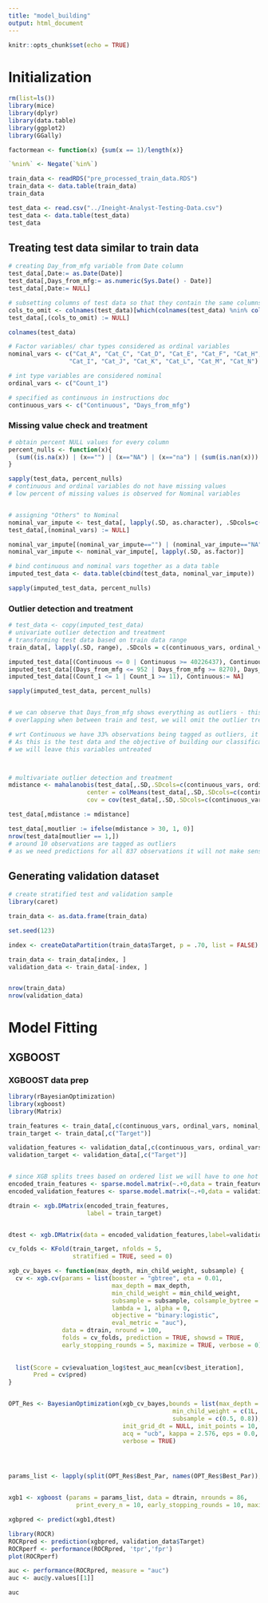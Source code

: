 ```yaml
---
title: "model_building"
output: html_document
---
```


```r
knitr::opts_chunk$set(echo = TRUE)
```

# Initialization

```r
rm(list=ls())
library(mice)
library(dplyr)
library(data.table)
library(ggplot2)
library(GGally)

factormean <- function(x) {sum(x == 1)/length(x)}

`%nin%` <- Negate(`%in%`)

```



```r
train_data <- readRDS("pre_processed_train_data.RDS")
train_data <- data.table(train_data)
train_data

test_data <- read.csv("../Ineight-Analyst-Testing-Data.csv")
test_data <- data.table(test_data)
test_data
```


## Treating test data similar to train data
```r
# creating Day_from_mfg variable from Date column
test_data[,Date:= as.Date(Date)]
test_data[,Days_from_mfg:= as.numeric(Sys.Date() - Date)]
test_data[,Date:= NULL]

# subsetting columns of test data so that they contain the same columns as train data
cols_to_omit <- colnames(test_data)[which(colnames(test_data) %nin% colnames(train_data))]
test_data[,(cols_to_omit) := NULL]

colnames(test_data)
```


```r

# Factor variables/ char types considered as ordinal variables
nominal_vars <- c("Cat_A", "Cat_C", "Cat_D", "Cat_E", "Cat_F", "Cat_H",
                 "Cat_I", "Cat_J", "Cat_K", "Cat_L", "Cat_M", "Cat_N")

# int type variables are considered nominal
ordinal_vars <- c("Count_1")

# specified as continuous in instructions doc
continuous_vars <- c("Continuous", "Days_from_mfg")

```


### Missing value check and treatment
```r
# obtain percent NULL values for every column
percent_nulls <- function(x){
  (sum((is.na(x)) | (x=="") | (x=="NA") | (x=="na") | (sum(is.nan(x))) | sum(is.null(x)))/length(x) * 100)
}

sapply(test_data, percent_nulls)
# continuous and ordinal variables do not have missing values
# low percent of missing values is observed for Nominal variables


# assigning "Others" to Nominal
nominal_var_impute <- test_data[, lapply(.SD, as.character), .SDcols=c(nominal_vars)]
test_data[,(nominal_vars) := NULL]

nominal_var_impute[(nominal_var_impute=="") | (nominal_var_impute=="NA") | (nominal_var_impute=="na")] <- "Others"
nominal_var_impute <- nominal_var_impute[, lapply(.SD, as.factor)]

# bind continuous and nominal vars together as a data table
imputed_test_data <- data.table(cbind(test_data, nominal_var_impute))

sapply(imputed_test_data, percent_nulls)

```

### Outlier detection and treatment
```r

# test_data <- copy(imputed_test_data)
# univariate outlier detection and treatment
# transforming test data based on train data range
train_data[, lapply(.SD, range), .SDcols = c(continuous_vars, ordinal_vars)]

imputed_test_data[(Continuous <= 0 | Continuous >= 40226437), Continuous:= NA]
imputed_test_data[(Days_from_mfg <= 952 | Days_from_mfg >= 8270), Days_from_mfg:= NA]
imputed_test_data[(Count_1 <= 1 | Count_1 >= 11), Continuous:= NA]

sapply(imputed_test_data, percent_nulls)


# we can observe that Days_from_mfg shows everything as outliers - this can be because of time periods not
# overlapping when between train and test, we will omit the outlier treatment for this variable

# wrt Continuous we have 33% observations being tagged as outliers, it is a sizeable number
# As this is the test data and the objective of building our classification model is not clear
# we will leave this variables untreated



# multivariate outlier detection and treatment
mdistance <- mahalanobis(test_data[,.SD,.SDcols=c(continuous_vars, ordinal_vars)], 
                      center = colMeans(test_data[,.SD,.SDcols=c(continuous_vars, ordinal_vars)]),
                      cov = cov(test_data[,.SD,.SDcols=c(continuous_vars, ordinal_vars)]))

test_data[,mdistance := mdistance]

test_data[,moutlier := ifelse(mdistance > 30, 1, 0)]
nrow(test_data[moutlier == 1,])
# around 10 observations are tagged as outliers
# as we need predictions for all 837 observations it will not make sense to remove these rows, we will skip removing these

```

## Generating validation dataset
```r
# create stratified test and validation sample
library(caret)

train_data <- as.data.frame(train_data)

set.seed(123)

index <- createDataPartition(train_data$Target, p = .70, list = FALSE)

train_data <- train_data[index, ]
validation_data <- train_data[-index, ]


nrow(train_data)
nrow(validation_data)

```



# Model Fitting

## XGBOOST
### XGBOOST data prep
```r
library(rBayesianOptimization)
library(xgboost)
library(Matrix)

train_features <- train_data[,c(continuous_vars, ordinal_vars, nominal_vars)]
train_target <- train_data[,c("Target")]

validation_features <- validation_data[,c(continuous_vars, ordinal_vars, nominal_vars)]
validation_target <- validation_data[,c("Target")]


# since XGB splits trees based on ordered list we will have to one hot encode the ordinal and nominal variables
encoded_train_features <- sparse.model.matrix(~.+0,data = train_features[, !names(train_features) %in% "Target"])
encoded_validation_features <- sparse.model.matrix(~.+0,data = validation_features[, !names(validation_features) %in% "Target"])

```



```r

dtrain <- xgb.DMatrix(encoded_train_features,
                      label = train_target)


dtest <- xgb.DMatrix(data = encoded_validation_features,label=validation_target)

cv_folds <- KFold(train_target, nfolds = 5,
                  stratified = TRUE, seed = 0)

xgb_cv_bayes <- function(max_depth, min_child_weight, subsample) {
  cv <- xgb.cv(params = list(booster = "gbtree", eta = 0.01,
                             max_depth = max_depth,
                             min_child_weight = min_child_weight,
                             subsample = subsample, colsample_bytree = 0.3,
                             lambda = 1, alpha = 0,
                             objective = "binary:logistic",
                             eval_metric = "auc"),
               data = dtrain, nround = 100,
               folds = cv_folds, prediction = TRUE, showsd = TRUE,
               early_stopping_rounds = 5, maximize = TRUE, verbose = 0)
  
  
  list(Score = cv$evaluation_log$test_auc_mean[cv$best_iteration],
       Pred = cv$pred)
}


OPT_Res <- BayesianOptimization(xgb_cv_bayes,bounds = list(max_depth = c(2L, 6L),
                                              min_child_weight = c(1L, 10L),
                                              subsample = c(0.5, 0.8)),
                                init_grid_dt = NULL, init_points = 10, n_iter = 20,
                                acq = "ucb", kappa = 2.576, eps = 0.0,
                                verbose = TRUE)




params_list <- lapply(split(OPT_Res$Best_Par, names(OPT_Res$Best_Par)), unname)


xgb1 <- xgboost (params = params_list, data = dtrain, nrounds = 86, 
                   print_every_n = 10, early_stopping_rounds = 10, maximize = F , eval_metric = "error")

xgbpred <- predict(xgb1,dtest)

library(ROCR)
ROCRpred <- prediction(xgbpred, validation_data$Target)
ROCRperf <- performance(ROCRpred, 'tpr','fpr')
plot(ROCRperf)

auc <- performance(ROCRpred, measure = "auc")
auc <- auc@y.values[[1]]

auc
```

